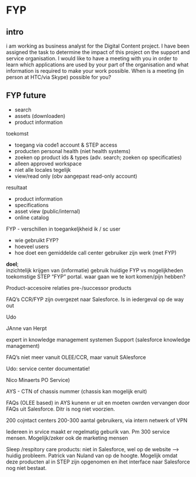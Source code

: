 # FYP

## intro

i am working as business analyst for the Digital Content project.
I have been assigned the task to determine the impact of this project on the support and service organisation.
I would like to have a meeting with you in order to learn which applications are used by your part of the organisation and what information is required to make your work possible.
When is a meeting (in person at HTC/via Skype) possible for you? 

## FYP future

- search
- assets (downloaden)
- product information

toekomst

- toegang via code1 account & STEP access
- producten personal health (niet health systems)
- zoeken op product ids & types (adv. search; zoeken op specificaties)
- alleen approved workspace
- niet alle locales tegelijk
- view/read only (obv aangepast read-only account)


resultaat

- product information
- specifications
- asset view (public/internal)
- online catalog



FYP - verschillen in toegankeljkheid ik / sc user


 - wie gebruikt FYP? 
 - hoeveel users
 - hoe doet een gemiddelde call center gebruiker zijn werk (met FYP)

**doel**;  
inzichtelijk krijgen van (informatie) gebruik huidige FYP vs mogelijkheden toekomstige STEP "FYP" portal.
waar gaan we te kort komen/pijn hebben?


Product-accesoire relaties
pre-/successor products




FAQ's CCR/FYP zijn overgezet naar Salesforce.
Is in iedergeval op de way out



Udo 

JAnne van Herpt

expert in knowledge management systemen Support (salesforce knowledge management)

FAQ's niet meer vanuit OLEE/CCR, maar vanuit SAlesforce



Udo: service center documentatie!



Nico Minaerts PO Service)


AYS - CTN of chassis nummer (chassis kan mogelijk eruit)

FAQs (OLEE based) in AYS kunenn er uit en moeten owrden vervangen door FAQs uit Salesforce. Ditr is nog niet voorzien.



200 cojntact centers
200-300 aantal gebruikers, via intern netwerk of VPN

Iedereen in srvice maakt er regelmatig geburik van. Pm 300 service mensen. Mogelijk/zeker ook de marketing mensen




Sleep /respitory care products: niet in Salesforce, wel op de website --> huidig probleem.
Patrick van Nuland van op de hoogte.
Mogelijk omdat deze producten al in STEP zijn opgenomen en ihet interface naar Salesforce nog niet bestaat.




